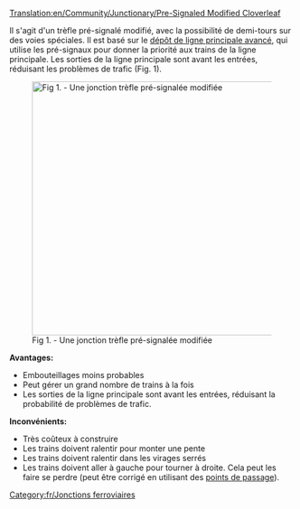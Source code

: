[[Translation:en/Community/Junctionary/Pre-Signaled Modified Cloverleaf]]

{{fr/Menu de Croisements}}

{{fr/note|Cela nécessite une meilleure image}}
Il s'agit d'un trèfle pré-signalé modifié, avec la possibilité de demi-tours sur des voies spéciales. Il est basé sur le [[fr/Manual/Construction de dépôts#Configurations avancées de dépôt|dépôt de ligne principale avancé]], qui utilise les pré-signaux pour donner la priorité aux trains de la ligne principale. Les sorties de la ligne principale sont avant les entrées, réduisant les problèmes de trafic (Fig. 1).

[[File:en/presig mod cloverleaf.png|450px|center|none|thumb|Fig 1. - Une jonction trèfle pré-signalée modifiée]]


'''Avantages:'''
*Embouteillages moins probables
*Peut gérer un grand nombre de trains à la fois
*Les sorties de la ligne principale sont avant les entrées, réduisant la probabilité de problèmes de trafic.


'''Inconvénients:'''
*Très coûteux à construire
*Les trains doivent ralentir pour monter une pente
*Les trains doivent ralentir dans les virages serrés
*Les trains doivent aller à gauche pour tourner à droite. Cela peut les faire se perdre (peut être corrigé en utilisant des [[fr/Manual/Points de contrôle|points de passage]]).


[[Category:fr/Jonctions ferroviaires]]